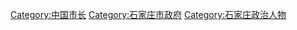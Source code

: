 [[Category:中国市长|Category:中国市长]]
[[Category:石家庄市政府|Category:石家庄市政府]]
[[Category:石家庄政治人物|Category:石家庄政治人物]]